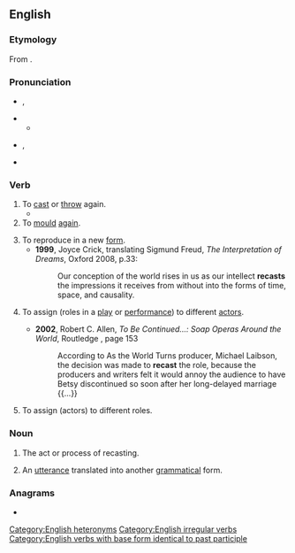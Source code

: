 ==English==

===Etymology===
From {{prefix|en|re|cast}}.

===Pronunciation===
* {{q|verb}} {{enPR|rē-käst'|rē-kăst'}}, {{IPA|en|/ɹiːˈkɑːst/|/ɹiːˈkæst/}}
* {{audio|en|LL-Q1860 (eng)-Vealhurl-recast.wav|Audio (RP)}}
** {{rhymes|en|ɑːst|æst}}
* {{q|noun}} {{enPR|rē'käst|rē'kăst}}, {{IPA|en|/ˈɹiːkɑːst/|/ˈɹiːkæst/}}
* {{audio|en|LL-Q1860 (eng)-Vealhurl-recast2.wav|Audio (RP)}}

===Verb===
{{en-verb|recasts|recasting|recast}}

# To [[cast]] or [[throw]] again.
#* {{RQ:Florio Montaigne Essayes|chapter=47|book=I|passage=the Roman gentlemen armed at all assayes, in the middest of their running-race, would cast and '''recast''' themselves from one to another horse.}}
# To [[mould]] [[again]].
#: {{ux|en|The whole bell had to be '''recast''' although it had only one tiny, hardly visible crack.}}
# To reproduce in a new [[form]].
#* '''1999''', Joyce Crick, translating Sigmund Freud, ''The Interpretation of Dreams'', Oxford 2008, p.33:
#*: Our conception of the world rises in us as our intellect '''recasts''' {{transterm|de|umgiesst}} the impressions it receives from without into the forms of time, space, and causality.
# {{lb|en|transitive|film|theatre}} To assign (roles in a [[play]] or [[performance]]) to different [[actor]]s.
#* '''2002''', Robert C. Allen, ''To Be Continued...: Soap Operas Around the World'', Routledge {{ISBN|9781134837038}}, page 153
#*: According to As the World Turns producer, Michael Laibson, the decision was made to '''recast''' the role, because the producers and writers felt it would annoy the audience to have Betsy discontinued so soon after her long-delayed marriage {{...}}
# {{lb|en|transitive|film|theatre}} To assign (actors) to different roles.
#: {{ux|en|She was '''recast''' as the villain.}}

===Noun===
{{en-noun}}

# The act or process of recasting.
# {{lb|en|linguistics}} An [[utterance]] translated into another [[grammatical]] form.
#: {{ux|en|Adults may use '''recasts''' to suggest corrections to mistakes in children's speech.}}

===Anagrams===
* {{anagrams|en|a=acerst|Cartes|Caster|Cestar|acters|carest|carets|cartes|caster|caters|crates|creats|racest|reacts|rescat|reäcts|traces}}

[[Category:English heteronyms]]
[[Category:English irregular verbs]]
[[Category:English verbs with base form identical to past participle]]